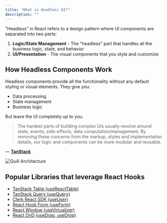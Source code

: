 ```yaml
---
title: "What is Headless UI?"
description: ""
---
```


"Headless" in React refers to a design pattern where UI components are separated into two parts:

1. **Logic/State Management** - The "headless" part that handles all the business logic, state, and behavior
2. **UI/Presentation** - The visual components that you style and customize

## How Headless Components Work

Headless components provide all the functionality without any default styling or visual elements. They give you:

- Data processing
- State management
- Business logic

But leave the UI completely up to you.

> The hardest parts of building complex UIs usually revolve around state, events, side-effects, data computation/management. By removing these concerns from the markup, styles and implementation details, our logic and components can be more modular and reusable.

— [**TanStack**](https://tanstack.com/table/v8/docs/introduction)

![Quill Architecture](/images/quillarchitecture.png)

## Popular Libraries that leverage React Hooks

- [TanStack Table (useReactTable)](https://tanstack.com/table/latest)
- [TanStack Query (useQuery)](https://tanstack.com/query/latest)
- [Clerk React SDK (useUser)](https://clerk.com/docs/hooks/use-user)
- [React Hook Form (useForm)](https://react-hook-form.com/docs/useform)
- [React Window (useVirtualizer)](https://tanstack.com/virtual/latest)
- [React DnD (useDrag, useDrop)](https://react-dnd.github.io/react-dnd/docs/overview)
